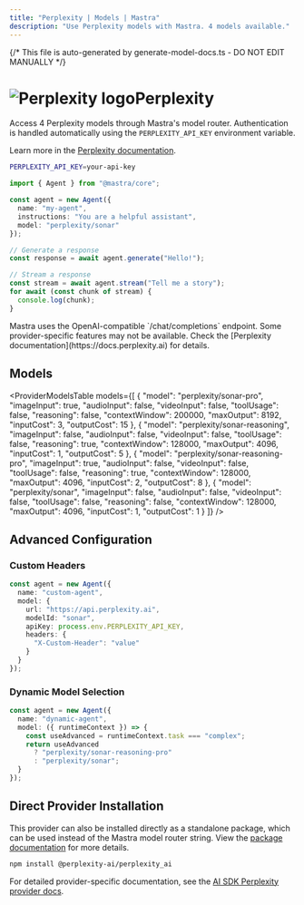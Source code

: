```yaml
---
title: "Perplexity | Models | Mastra"
description: "Use Perplexity models with Mastra. 4 models available."
---
```


{/* This file is auto-generated by generate-model-docs.ts - DO NOT EDIT MANUALLY */}


# <img src="https://models.dev/logos/perplexity.svg" alt="Perplexity logo" className="inline w-8 h-8 mr-2 align-middle dark:invert dark:brightness-0 dark:contrast-200" />Perplexity

Access 4 Perplexity models through Mastra's model router. Authentication is handled automatically using the `PERPLEXITY_API_KEY` environment variable.

Learn more in the [Perplexity documentation](https://docs.perplexity.ai).

```bash
PERPLEXITY_API_KEY=your-api-key
```

```typescript
import { Agent } from "@mastra/core";

const agent = new Agent({
  name: "my-agent",
  instructions: "You are a helpful assistant",
  model: "perplexity/sonar"
});

// Generate a response
const response = await agent.generate("Hello!");

// Stream a response
const stream = await agent.stream("Tell me a story");
for await (const chunk of stream) {
  console.log(chunk);
}
```

<Callout type="info">
Mastra uses the OpenAI-compatible `/chat/completions` endpoint. Some provider-specific features may not be available. Check the [Perplexity documentation](https://docs.perplexity.ai) for details.
</Callout>

## Models

<ProviderModelsTable 
  models={[
  {
    "model": "perplexity/sonar-pro",
    "imageInput": true,
    "audioInput": false,
    "videoInput": false,
    "toolUsage": false,
    "reasoning": false,
    "contextWindow": 200000,
    "maxOutput": 8192,
    "inputCost": 3,
    "outputCost": 15
  },
  {
    "model": "perplexity/sonar-reasoning",
    "imageInput": false,
    "audioInput": false,
    "videoInput": false,
    "toolUsage": false,
    "reasoning": true,
    "contextWindow": 128000,
    "maxOutput": 4096,
    "inputCost": 1,
    "outputCost": 5
  },
  {
    "model": "perplexity/sonar-reasoning-pro",
    "imageInput": true,
    "audioInput": false,
    "videoInput": false,
    "toolUsage": false,
    "reasoning": true,
    "contextWindow": 128000,
    "maxOutput": 4096,
    "inputCost": 2,
    "outputCost": 8
  },
  {
    "model": "perplexity/sonar",
    "imageInput": false,
    "audioInput": false,
    "videoInput": false,
    "toolUsage": false,
    "reasoning": false,
    "contextWindow": 128000,
    "maxOutput": 4096,
    "inputCost": 1,
    "outputCost": 1
  }
]}
/>

## Advanced Configuration

### Custom Headers

```typescript
const agent = new Agent({
  name: "custom-agent",
  model: {
    url: "https://api.perplexity.ai",
    modelId: "sonar",
    apiKey: process.env.PERPLEXITY_API_KEY,
    headers: {
      "X-Custom-Header": "value"
    }
  }
});
```

### Dynamic Model Selection

```typescript
const agent = new Agent({
  name: "dynamic-agent",
  model: ({ runtimeContext }) => {
    const useAdvanced = runtimeContext.task === "complex";
    return useAdvanced 
      ? "perplexity/sonar-reasoning-pro"
      : "perplexity/sonar";
  }
});
```

## Direct Provider Installation

This provider can also be installed directly as a standalone package, which can be used instead of the Mastra model router string. View the [package documentation](https://www.npmjs.com/package/@perplexity-ai/perplexity_ai) for more details.

```bash npm2yarn copy
npm install @perplexity-ai/perplexity_ai
```

For detailed provider-specific documentation, see the [AI SDK Perplexity provider docs](https://ai-sdk.dev/providers/ai-sdk-providers/perplexity).
